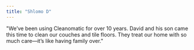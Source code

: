 ```yaml
---
title: "Shlomo D"
---
```

"We’ve been using Cleanomatic for over 10 years. David and his son came this time to clean our couches and tile floors. They treat our home with so much care—it’s like having family over."